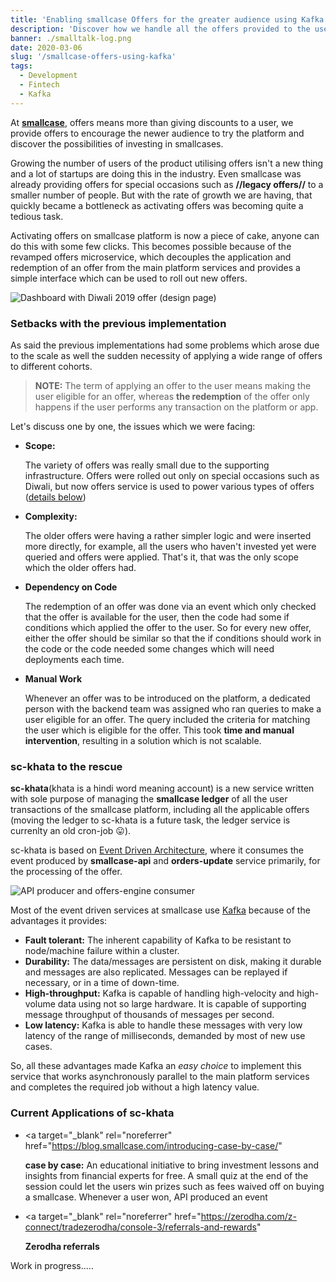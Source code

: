 ```yaml
---
title: 'Enabling smallcase Offers for the greater audience using Kafka'
description: 'Discover how we handle all the offers provided to the users at smallcase'
banner: ./smalltalk-log.png
date: 2020-03-06
slug: '/smallcase-offers-using-kafka'
tags:
  - Development
  - Fintech
  - Kafka
---
```


At <a target="_blank" rel="noreferrer" href="https://smallcase.com/">**smallcase**</a>, offers means more than giving discounts to a user, we provide offers to encourage the newer audience to try the platform and discover the possibilities of investing in smallcases.

Growing the number of users of the product utilising offers isn't a new thing and a lot of startups are doing this in the industry. Even smallcase was already providing offers for special occasions such as **//legacy offers//** to a smaller number of people. But with the rate of growth we are having, that quickly became a bottleneck as activating offers was becoming quite a tedious task.

Activating offers on smallcase platform is now a piece of cake, anyone can do this with some few clicks. This becomes possible because of the revamped offers microservice, which decouples the application and redemption of an offer from the main platform services and provides a simple interface which can be used to roll out new offers.

![Dashboard with Diwali 2019 offer (design page)](./diwali-offer.png)

### Setbacks with the previous implementation

As said the previous implementations had some problems which arose due to the scale as well the sudden necessity of applying a wide range of offers to different cohorts.

> **NOTE:** The term of applying an offer to the user means making the user eligible for an offer, whereas **the redemption** of the offer only happens if the user performs any transaction on the platform or app.

Let's discuss one by one, the issues which we were facing:

- **Scope:**

  The variety of offers was really small due to the supporting infrastructure. Offers were rolled out only on special occasions such as Diwali, but now offers service is used to power various types of offers ([details below](#offers-engine-usage))

- **Complexity:**

  The older offers were having a rather simpler logic and were inserted more directly, for example, all the users who haven't invested yet were queried and offers were applied. That's it, that was the only scope which the older offers had.

- **Dependency on Code**

  The redemption of an offer was done via an event which only checked that the offer is available for the user, then the code had some if conditions which applied the offer to the user. So for every new offer, either the offer should be similar so that the if conditions should work in the code or the code needed some changes which will need deployments each time.

- **Manual Work**

  Whenever an offer was to be introduced on the platform, a dedicated person with the backend team was assigned who ran queries to make a user eligible for an offer. The query included the criteria for matching the user which is eligible for the offer. This took **time and manual intervention**, resulting in a solution which is not scalable.

### sc-khata to the rescue

**sc-khata**(khata is a hindi word meaning account) is a new service written with sole purpose of managing the **smallcase ledger** of all the user transactions of the smallcase platform, including all the applicable offers (moving the ledger to sc-khata is a future task, the ledger service is currenlty an old cron-job 😛).

sc-khata is based on <a target="_blank" rel="noreferrer" href="https://www.oreilly.com/library/view/software-architecture-patterns/9781491971437/ch02.html">Event Driven Architecture</a>, where it consumes the event produced by **smallcase-api** and **orders-update** service primarily, for the processing of the offer.

![API producer and offers-engine consumer](./api-ou-khata.png)

Most of the event driven services at smallcase use <a target="_blank" rel="noreferrer" href="https://kafka.apache.org/">Kafka</a> because of the advantages it provides:

- **Fault tolerant:** The inherent capability of Kafka to be resistant to node/machine failure within a cluster.
- **Durability:** The data/messages are persistent on disk, making it durable and messages are also replicated. Messages can be replayed if necessary, or in a time of down-time.
- **High-throughput:** Kafka is capable of handling high-velocity and high-volume data using not so large hardware. It is capable of supporting message throughput of thousands of messages per second.
- **Low latency:** Kafka is able to handle these messages with very low latency of the range of milliseconds, demanded by most of new use cases.

So, all these advantages made Kafka an _easy choice_ to implement this service that works asynchronously parallel to the main platform services and completes the required job without a high latency value.

### <span id="offers-engine-usage">Current Applications of sc-khata</span>

- <a
    target="_blank"
    rel="noreferrer"
    href="https://blog.smallcase.com/introducing-case-by-case/"
  >
    <strong>case by case:</strong>
  </a> An educational initiative to bring investment lessons and insights from financial
  experts for free. A small quiz at the end of the session could let the users win
  prizes such as fees waived off on buying a smallcase. Whenever a user won, API
  produced an event

- <a
    target="_blank"
    rel="noreferrer"
    href="https://zerodha.com/z-connect/tradezerodha/console-3/referrals-and-rewards"
  >
    <strong>Zerodha referrals</strong>
  </a>

Work in progress.....
